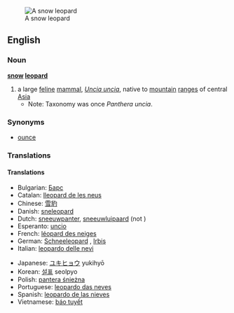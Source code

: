 [[Image:Lightmatter snowleopard.jpg|thumb|A snow leopard]]
==English==

===Noun===
{{wikipedia}}
'''[[snow]] [[leopard]]'''

# a large [[feline]] [[mammal]], ''[[Uncia uncia]]'', native to [[mountain]] [[range]]s of central [[Asia]]
#*Note: Taxonomy was once ''Panthera uncia''.

===Synonyms===
*[[ounce]]

===Translations===
{{rfc-level|Translations at L3+ (AutoFormat would have corrected level of Synonyms)}}

====Translations====
{{top}}
*Bulgarian: [[Барс]]
*Catalan: [[lleopard de les neus]]
*Chinese: [[雪豹]]
*Danish: [[sneleopard]]
*Dutch: [[sneeuwpanter]], [[sneeuwluipaard]] {{m}} (not {{n}})
*Esperanto: [[uncio]]
*French: [[léopard des neiges]] {{m}}
*German: [[Schneeleopard]] {{m}}, [[Irbis]] {{m}}
*Italian: [[leopardo delle nevi]]
{{mid}}
*Japanese: [[ユキヒョウ]] yukihyō
*Korean: [[설표]] seolpyo
*Polish: [[pantera śnieżna]]
*Portuguese: [[leopardo das neves]]
*Spanish: [[leopardo de las nieves]]
*Vietnamese: [[báo tuyết]]
{{bottom}}